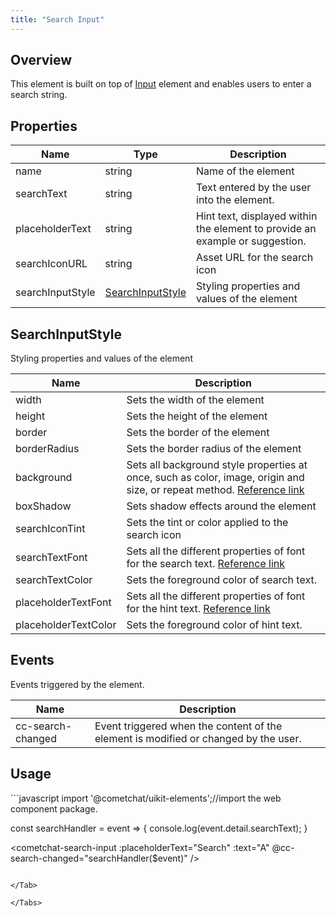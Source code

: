 ```yaml
---
title: "Search Input"
---
```




## Overview

This element is built on top of [Input](/ui-kit/react/v4/input) element and enables users to enter a search string.

## Properties

| Name             | Type                                                                    | Description                                                                  |
| ---------------- | ----------------------------------------------------------------------- | ---------------------------------------------------------------------------- |
| name             | string                                                                  | Name of the element                                                          |
| searchText       | string                                                                  | Text entered by the user into the element.                                   |
| placeholderText  | string                                                                  | Hint text, displayed within the element to provide an example or suggestion. |
| searchIconURL    | string                                                                  | Asset URL for the search icon                                                |
| searchInputStyle | [SearchInputStyle](/ui-kit/react/v4/search-input#searchinputstyle) | Styling properties and values of the element                                 |

## SearchInputStyle

Styling properties and values of the element

| Name                 | Description                                                                                                                                                                          |
| -------------------- | ------------------------------------------------------------------------------------------------------------------------------------------------------------------------------------ |
| width                | Sets the width of the element                                                                                                                                                        |
| height               | Sets the height of the element                                                                                                                                                       |
| border               | Sets the border of the element                                                                                                                                                       |
| borderRadius         | Sets the border radius of the element                                                                                                                                                |
| background           | Sets all background style properties at once, such as color, image, origin and size, or repeat method. [Reference link](https://developer.mozilla.org/en-US/docs/Web/CSS/background) |
| boxShadow            | Sets shadow effects around the element                                                                                                                                               |
| searchIconTint       | Sets the tint or color applied to the search icon                                                                                                                                    |
| searchTextFont       | Sets all the different properties of font for the search text. [Reference link](https://developer.mozilla.org/en-US/docs/Web/CSS/font)                                               |
| searchTextColor      | Sets the foreground color of search text.                                                                                                                                            |
| placeholderTextFont  | Sets all the different properties of font for the hint text. [Reference link](https://developer.mozilla.org/en-US/docs/Web/CSS/font)                                                 |
| placeholderTextColor | Sets the foreground color of hint text.                                                                                                                                              |

## Events

Events triggered by the element.

| Name              | Description                                                                         |
| ----------------- | ----------------------------------------------------------------------------------- |
| cc-search-changed | Event triggered when the content of the element is modified or changed by the user. |

## Usage

<Tabs>
<Tab title="JavaScript">
```javascript
import '@cometchat/uikit-elements';//import the web component package.

const searchHandler = event => {
  console.log(event.detail.searchText);
}

<cometchat-search-input 
:placeholderText="Search" 
:text="A" 
@cc-search-changed="searchHandler($event)"  />
```

</Tab>

</Tabs>
